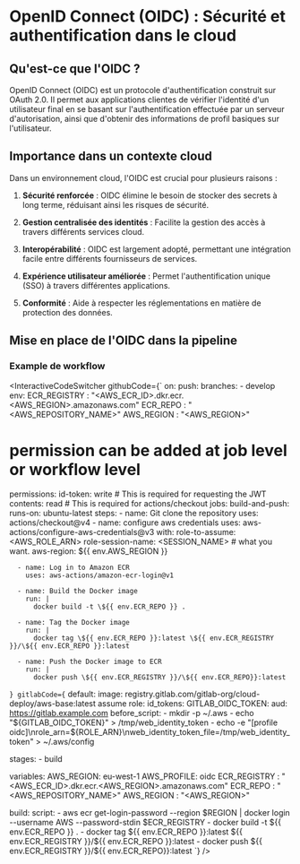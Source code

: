 
# OpenID Connect (OIDC) : Sécurité et authentification dans le cloud

## Qu'est-ce que l'OIDC ?

OpenID Connect (OIDC) est un protocole d'authentification construit sur OAuth 2.0. Il permet aux applications clientes de vérifier l'identité d'un utilisateur final en se basant sur l'authentification effectuée par un serveur d'autorisation, ainsi que d'obtenir des informations de profil basiques sur l'utilisateur.

## Importance dans un contexte cloud

Dans un environnement cloud, l'OIDC est crucial pour plusieurs raisons :

1. **Sécurité renforcée** : OIDC élimine le besoin de stocker des secrets à long terme, réduisant ainsi les risques de sécurité.

2. **Gestion centralisée des identités** : Facilite la gestion des accès à travers différents services cloud.

3. **Interopérabilité** : OIDC est largement adopté, permettant une intégration facile entre différents fournisseurs de services.

4. **Expérience utilisateur améliorée** : Permet l'authentification unique (SSO) à travers différentes applications.

5. **Conformité** : Aide à respecter les réglementations en matière de protection des données.

## Mise en place de l'OIDC dans la pipeline

### Example de workflow

<InteractiveCodeSwitcher
  githubCode={`
on:
  push:
    branches:
      - develop
env:
  ECR_REGISTRY : "<AWS_ECR_ID>.dkr.ecr.<AWS_REGION>.amazonaws.com"
  ECR_REPO : "<AWS_REPOSITORY_NAME>"
  AWS_REGION : "<AWS_REGION>"
# permission can be added at job level or workflow level
permissions:
  id-token: write   # This is required for requesting the JWT
  contents: read    # This is required for actions/checkout
jobs:
  build-and-push:
    runs-on: ubuntu-latest
    steps:
      - name: Git clone the repository
        uses: actions/checkout@v4
      - name: configure aws credentials
        uses: aws-actions/configure-aws-credentials@v3
        with:
          role-to-assume: <AWS_ROLE_ARN>
          role-session-name: <SESSION_NAME> # what you want.
          aws-region: \${{ env.AWS_REGION }}
      
      - name: Log in to Amazon ECR
        uses: aws-actions/amazon-ecr-login@v1

      - name: Build the Docker image
        run: |
          docker build -t \${{ env.ECR_REPO }} .
          
      - name: Tag the Docker image
        run: |
          docker tag \${{ env.ECR_REPO }}:latest \${{ env.ECR_REGISTRY }}/\${{ env.ECR_REPO }}:latest
          
      - name: Push the Docker image to ECR
        run: |
          docker push \${{ env.ECR_REGISTRY }}/\${{ env.ECR_REPO}}:latest
`}
  gitlabCode={`
  default:
    image: registry.gitlab.com/gitlab-org/cloud-deploy/aws-base:latest
    assume role:
      id_tokens:
        GITLAB_OIDC_TOKEN:
          aud: https://gitlab.example.com
    before_script:
      - mkdir -p ~/.aws
      - echo "${GITLAB_OIDC_TOKEN}" > /tmp/web_identity_token
      - echo -e "[profile oidc]\nrole_arn=${ROLE_ARN}\nweb_identity_token_file=/tmp/web_identity_token" > ~/.aws/config
    
  stages:
    - build

  variables:
    AWS_REGION: eu-west-1
    AWS_PROFILE: oidc
    ECR_REGISTRY : "<AWS_ECR_ID>.dkr.ecr.<AWS_REGION>.amazonaws.com"
    ECR_REPO : "<AWS_REPOSITORY_NAME>"
    AWS_REGION : "<AWS_REGION>"
  
  build:
    script:
      - aws ecr get-login-password --region $REGION | docker login --username AWS --password-stdin $ECR_REGISTRY
      - docker build -t \${{ env.ECR_REPO }} .
      - docker tag \${{ env.ECR_REPO }}:latest \${{ env.ECR_REGISTRY }}/\${{ env.ECR_REPO }}:latest
      - docker push \${{ env.ECR_REGISTRY }}/\${{ env.ECR_REPO}}:latest
`}
/>
